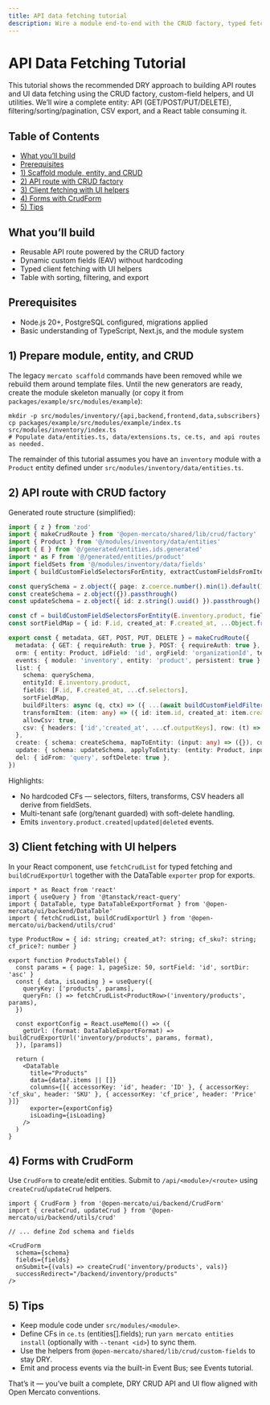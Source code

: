 ```yaml
---
title: API data fetching tutorial
description: Wire a module end-to-end with the CRUD factory, typed fetching helpers, and admin data tables.
---
```


# API Data Fetching Tutorial

This tutorial shows the recommended DRY approach to building API routes and UI data fetching using the CRUD factory, custom-field helpers, and UI utilities. We’ll wire a complete entity: API (GET/POST/PUT/DELETE), filtering/sorting/pagination, CSV export, and a React table consuming it.

## Table of Contents

- [What you’ll build](#what-youll-build)
- [Prerequisites](#prerequisites)
- [1) Scaffold module, entity, and CRUD](#1-scaffold-module-entity-and-crud)
- [2) API route with CRUD factory](#2-api-route-with-crud-factory)
- [3) Client fetching with UI helpers](#3-client-fetching-with-ui-helpers)
- [4) Forms with CrudForm](#4-forms-with-crudform)
- [5) Tips](#5-tips)

## What you’ll build

- Reusable API route powered by the CRUD factory
- Dynamic custom fields (EAV) without hardcoding
- Typed client fetching with UI helpers
- Table with sorting, filtering, and export

## Prerequisites

- Node.js 20+, PostgreSQL configured, migrations applied
- Basic understanding of TypeScript, Next.js, and the module system

## 1) Prepare module, entity, and CRUD

The legacy `mercato scaffold` commands have been removed while we rebuild them around template files. Until the new generators are ready, create the module skeleton manually (or copy it from `packages/example/src/modules/example`):

```
mkdir -p src/modules/inventory/{api,backend,frontend,data,subscribers}
cp packages/example/src/modules/example/index.ts src/modules/inventory/index.ts
# Populate data/entities.ts, data/extensions.ts, ce.ts, and api routes as needed.
```

The remainder of this tutorial assumes you have an `inventory` module with a `Product` entity defined under `src/modules/inventory/data/entities.ts`.

## 2) API route with CRUD factory

Generated route structure (simplified):

```ts
import { z } from 'zod'
import { makeCrudRoute } from '@open-mercato/shared/lib/crud/factory'
import { Product } from '@/modules/inventory/data/entities'
import { E } from '@/generated/entities.ids.generated'
import * as F from '@/generated/entities/product'
import fieldSets from '@/modules/inventory/data/fields'
import { buildCustomFieldSelectorsForEntity, extractCustomFieldsFromItem, buildCustomFieldFiltersFromQuery } from '@open-mercato/shared/lib/crud/custom-fields'

const querySchema = z.object({ page: z.coerce.number().min(1).default(1), pageSize: z.coerce.number().min(1).max(100).default(50), sortField: z.string().optional().default('id'), sortDir: z.enum(['asc','desc']).optional().default('asc') }).passthrough()
const createSchema = z.object({}).passthrough()
const updateSchema = z.object({ id: z.string().uuid() }).passthrough()

const cf = buildCustomFieldSelectorsForEntity(E.inventory.product, fieldSets)
const sortFieldMap = { id: F.id, created_at: F.created_at, ...Object.fromEntries(cf.keys.map(k => [`cf_${k}`, `cf:${k}`])) }

export const { metadata, GET, POST, PUT, DELETE } = makeCrudRoute({
  metadata: { GET: { requireAuth: true }, POST: { requireAuth: true }, PUT: { requireAuth: true }, DELETE: { requireAuth: true } },
  orm: { entity: Product, idField: 'id', orgField: 'organizationId', tenantField: 'tenantId', softDeleteField: 'deletedAt' },
  events: { module: 'inventory', entity: 'product', persistent: true },
  list: {
    schema: querySchema,
    entityId: E.inventory.product,
    fields: [F.id, F.created_at, ...cf.selectors],
    sortFieldMap,
    buildFilters: async (q, ctx) => ({ ...(await buildCustomFieldFiltersFromQuery({ entityId: E.inventory.product, query: q as any, em: ctx.container.resolve('em'), orgId: ctx.auth.orgId, tenantId: ctx.auth.tenantId })) }),
    transformItem: (item: any) => ({ id: item.id, created_at: item.created_at, ...extractCustomFieldsFromItem(item as any, cf.keys) }),
    allowCsv: true,
    csv: { headers: ['id','created_at', ...cf.outputKeys], row: (t) => [t.id, t.created_at, ...cf.outputKeys.map(k => String((t as any)[k] ?? ''))], filename: 'products.csv' },
  },
  create: { schema: createSchema, mapToEntity: (input: any) => ({}), customFields: { enabled: true, entityId: E.inventory.product, pickPrefixed: true } },
  update: { schema: updateSchema, applyToEntity: (entity: Product, input: any) => {}, customFields: { enabled: true, entityId: E.inventory.product, pickPrefixed: true } },
  del: { idFrom: 'query', softDelete: true },
})
```

Highlights:

- No hardcoded CFs — selectors, filters, transforms, CSV headers all derive from fieldSets.
- Multi-tenant safe (org/tenant guarded) with soft-delete handling.
- Emits `inventory.product.created|updated|deleted` events.

## 3) Client fetching with UI helpers

In your React component, use `fetchCrudList` for typed fetching and `buildCrudExportUrl` together with the DataTable `exporter` prop for exports.

```tsx
import * as React from 'react'
import { useQuery } from '@tanstack/react-query'
import { DataTable, type DataTableExportFormat } from '@open-mercato/ui/backend/DataTable'
import { fetchCrudList, buildCrudExportUrl } from '@open-mercato/ui/backend/utils/crud'

type ProductRow = { id: string; created_at?: string; cf_sku?: string; cf_price?: number }

export function ProductsTable() {
  const params = { page: 1, pageSize: 50, sortField: 'id', sortDir: 'asc' }
  const { data, isLoading } = useQuery({
    queryKey: ['products', params],
    queryFn: () => fetchCrudList<ProductRow>('inventory/products', params),
  })

  const exportConfig = React.useMemo(() => ({
    getUrl: (format: DataTableExportFormat) => buildCrudExportUrl('inventory/products', params, format),
  }), [params])

  return (
    <DataTable
      title="Products"
      data={data?.items || []}
      columns={[{ accessorKey: 'id', header: 'ID' }, { accessorKey: 'cf_sku', header: 'SKU' }, { accessorKey: 'cf_price', header: 'Price' }]}
      exporter={exportConfig}
      isLoading={isLoading}
    />
  )
}
```

## 4) Forms with CrudForm

Use `CrudForm` to create/edit entities. Submit to `/api/<module>/<route>` using `createCrud`/`updateCrud` helpers.

```tsx
import { CrudForm } from '@open-mercato/ui/backend/CrudForm'
import { createCrud, updateCrud } from '@open-mercato/ui/backend/utils/crud'

// ... define Zod schema and fields

<CrudForm
  schema={schema}
  fields={fields}
  onSubmit={(vals) => createCrud('inventory/products', vals)}
  successRedirect="/backend/inventory/products"
/>
```

## 5) Tips

- Keep module code under `src/modules/<module>`.
- Define CFs in `ce.ts` (entities[].fields); run `yarn mercato entities install` (optionally with `--tenant <id>`) to sync them.
- Use the helpers from `@open-mercato/shared/lib/crud/custom-fields` to stay DRY.
- Emit and process events via the built-in Event Bus; see Events tutorial.

That’s it — you’ve built a complete, DRY CRUD API and UI flow aligned with Open Mercato conventions.
